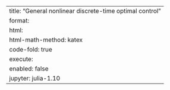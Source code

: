 ---
title: "General nonlinear discrete-time optimal control"
format:
    html:
        html-math-method: katex
        code-fold: true
execute:
    enabled: false
jupyter: julia-1.10
---